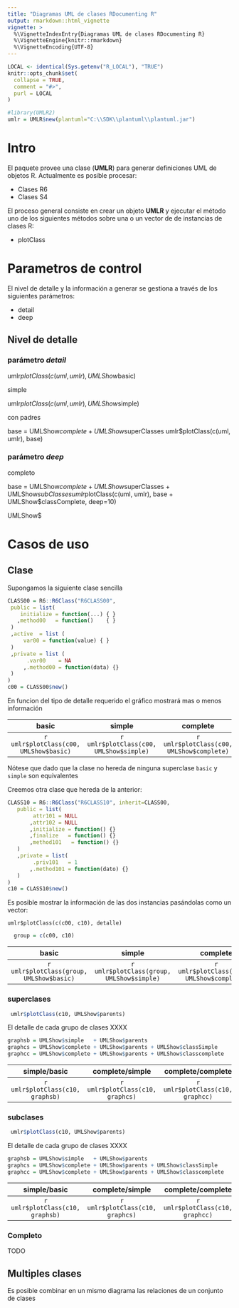 ```yaml
---
title: "Diagramas UML de clases RDocumenting R"
output: rmarkdown::html_vignette
vignette: >
  %\VignetteIndexEntry{Diagramas UML de clases RDocumenting R}
  %\VignetteEngine{knitr::rmarkdown}
  %\VignetteEncoding{UTF-8}
---
```


```r
LOCAL <- identical(Sys.getenv("R_LOCAL"), "TRUE")
knitr::opts_chunk$set(
  collapse = TRUE,
  comment = "#>",
  purl = LOCAL
)
```

```r

#library(UMLR2)
umlr = UMLR$new(plantuml="C:\\SDK\\plantuml\\plantuml.jar")
```

# Intro

El paquete provee una clase (**UMLR**) para generar definiciones UML de objetos R.
Actualmente es posible procesar:

- Clases R6
- Clases S4 

El proceso general consiste en crear un objeto **UMLR** y ejecutar el método uno de los siguientes métodos sobre una o un vector de de instancias de clases R:

- plotClass

# Parametros de control 

El nivel de detalle y la información a generar se gestiona a través de los siguientes parámetros:

- detail
- deep

## Nivel de detalle


### parámetro _detail_


 umlr$plotClass(c(uml, umlr), UMLShow$basic)


simple


 umlr$plotClass(c(uml, umlr), UMLShow$simple)



con padres

base = UMLShow$complete + UMLShow$superClasses
 umlr$plotClass(c(uml, umlr), base)


### parámetro _deep_
completo


base = UMLShow$complete + UMLShow$superClasses + UMLShow$subClasses
umlr$plotClass(c(uml, umlr), base + UMLShow$classComplete, deep=10)




UMLShow$

# Casos de uso

## Clase

Supongamos la siguiente clase sencilla

```r
CLASS00 = R6::R6Class("R6CLASS00",
 public = list(
    initialize = function(...) { }
   ,method00   = function()    { }
 )
 ,active  = list (
     var00 = function(value) { }
 )
 ,private = list (
      .var00    = NA
     ,.method00 = function(data) {}
 )
)
c00 = CLASS00$new()
```

En funcion del tipo de detalle requerido el gráfico mostrará mas o menos información

| basic  | simple | complete |
|:-:|:-:|:-:|
| `r umlr$plotClass(c00, UMLShow$basic)` | `r umlr$plotClass(c00, UMLShow$simple)` | `r umlr$plotClass(c00, UMLShow$complete)` |

Nótese que dado que la clase no hereda de ninguna superclase `basic` y `simple` son equivalentes

Creemos otra clase que hereda de la anterior:

```r
CLASS10 = R6::R6Class("R6CLASS10", inherit=CLASS00,
   public = list(
        attr101 = NULL
       ,attr102 = NULL
       ,initialize = function() {}
       ,finalize   = function() {}
       ,method101   = function() {}
   )
   ,private = list(
        .priv101   = 1
       ,.method101 = function(dato) {}
   )
)
c10 = CLASS10$new()
```

Es posible mostrar la información de las dos instancias pasándolas como un vector:

`umlr$plotClass(c(c00, c10), detalle)`

```r
  group = c(c00, c10)
```
| basic  | simple | complete |
|:-:|:-:|:-:|
| `r umlr$plotClass(group, UMLShow$basic)`|`r umlr$plotClass(group, UMLShow$simple)`|`r umlr$plotClass(group, UMLShow$complete)`|

### superclases

```r
 umlr$plotClass(c10, UMLShow$parents)
```

El detalle de cada grupo de clases XXXX
```r
graphsb = UMLShow$simple   + UMLShow$parents 
graphcs = UMLShow$complete + UMLShow$parents + UMLShow$classSimple
graphcc = UMLShow$complete + UMLShow$parents + UMLShow$classcomplete
```


| simple/basic  | complete/simple | complete/complete |
|:-:|:-:|:-:|
| `r umlr$plotClass(c10, graphsb)`|`r umlr$plotClass(c10, graphcs)`|`r umlr$plotClass(c10, graphcc)`|

### subclases

```r
 umlr$plotClass(c10, UMLShow$parents)
```

El detalle de cada grupo de clases XXXX
```r
graphsb = UMLShow$simple   + UMLShow$parents 
graphcs = UMLShow$complete + UMLShow$parents + UMLShow$classSimple
graphcc = UMLShow$complete + UMLShow$parents + UMLShow$classcomplete
```


| simple/basic  | complete/simple | complete/complete |
|:-:|:-:|:-:|
| `r umlr$plotClass(c10, graphsb)`|`r umlr$plotClass(c10, graphcs)`|`r umlr$plotClass(c10, graphcc)`|

### Completo

TODO

## Multiples clases

Es posible combinar en un mismo diagrama las relaciones de un conjunto de clases
